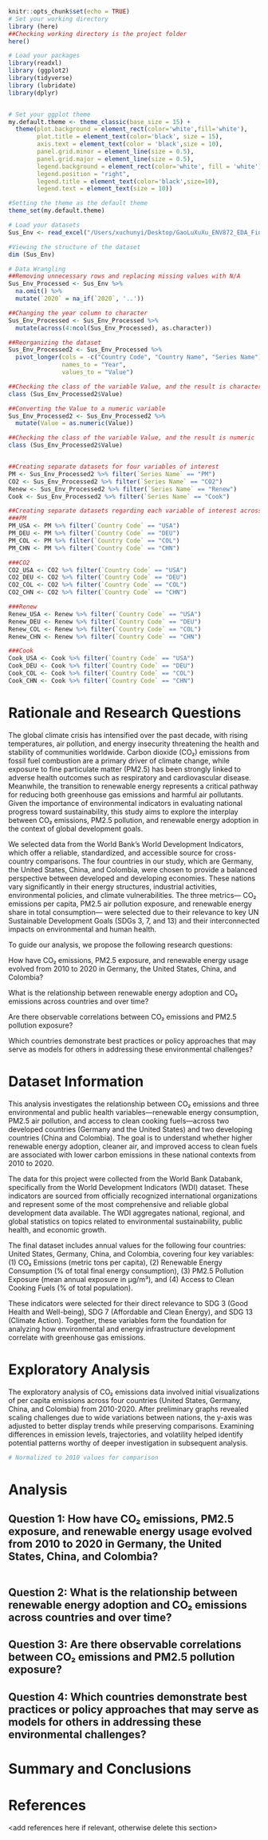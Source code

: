 \newpage
\tableofcontents 
\newpage
\listoftables 
\newpage
\listoffigures 
\newpage

```r
knitr::opts_chunk$set(echo = TRUE)
# Set your working directory
library (here)
##Checking working directory is the project folder
here()

# Load your packages
library(readxl)
library (ggplot2)
library(tidyverse)
library (lubridate)
library(dplyr)


# Set your ggplot theme
my.default.theme <- theme_classic(base_size = 15) +
  theme(plot.background = element_rect(color='white',fill='white'),
        plot.title = element_text(color='black', size = 15),
        axis.text = element_text(color = 'black',size = 10), 
        panel.grid.minor = element_line(size = 0.5),
        panel.grid.major = element_line(size = 0.5),
        legend.background = element_rect(color='white', fill = 'white'),
        legend.position = "right",
        legend.title = element_text(color='black',size=10),
        legend.text = element_text(size = 10))

#Setting the theme as the default theme
theme_set(my.default.theme)

# Load your datasets
Sus_Env <- read_excel("/Users/xuchunyi/Desktop/GaoLuXuXu_ENV872_EDA_FinalProject/GaoLuXuXu_ENV872_EDA_FinalProject/Raw_Data/P_Data_Extract_From_World_Development_Indicators_Version1.xlsx")

#Viewing the structure of the dataset
dim (Sus_Env)

# Data Wrangling
##Removing unnecessary rows and replacing missing values with N/A
Sus_Env_Processed <- Sus_Env %>% 
  na.omit() %>%
  mutate(`2020` = na_if(`2020`, '..'))  

##Changing the year column to character
Sus_Env_Processed <- Sus_Env_Processed %>%
  mutate(across(4:ncol(Sus_Env_Processed), as.character))

##Reorganizing the dataset
Sus_Env_Processed2 <- Sus_Env_Processed %>%
  pivot_longer(cols = -c("Country Code", "Country Name", "Series Name"), 
               names_to = "Year",      
               values_to = "Value")  

##Checking the class of the variable Value, and the result is character
class (Sus_Env_Processed2$Value)

##Converting the Value to a numeric variable
Sus_Env_Processed2 <- Sus_Env_Processed2 %>%
  mutate(Value = as.numeric(Value))

##Checking the class of the variable Value, and the result is numeric
class (Sus_Env_Processed2$Value)


##Creating separate datasets for four variables of interest
PM <- Sus_Env_Processed2 %>% filter(`Series Name` == "PM")
CO2 <- Sus_Env_Processed2 %>% filter(`Series Name` == "CO2")
Renew <- Sus_Env_Processed2 %>% filter(`Series Name` == "Renew")
Cook <- Sus_Env_Processed2 %>% filter(`Series Name` == "Cook")

##Creating separate datasets regarding each variable of interest across four countries
###PM
PM_USA <- PM %>% filter(`Country Code` == "USA")
PM_DEU <- PM %>% filter(`Country Code` == "DEU")
PM_COL <- PM %>% filter(`Country Code` == "COL")
PM_CHN <- PM %>% filter(`Country Code` == "CHN")

###CO2
CO2_USA <- CO2 %>% filter(`Country Code` == "USA")
CO2_DEU <- CO2 %>% filter(`Country Code` == "DEU")
CO2_COL <- CO2 %>% filter(`Country Code` == "COL")
CO2_CHN <- CO2 %>% filter(`Country Code` == "CHN")

###Renew
Renew_USA <- Renew %>% filter(`Country Code` == "USA")
Renew_DEU <- Renew %>% filter(`Country Code` == "DEU")
Renew_COL <- Renew %>% filter(`Country Code` == "COL")
Renew_CHN <- Renew %>% filter(`Country Code` == "CHN")

###Cook
Cook_USA <- Cook %>% filter(`Country Code` == "USA")
Cook_DEU <- Cook %>% filter(`Country Code` == "DEU")
Cook_COL <- Cook %>% filter(`Country Code` == "COL")
Cook_CHN <- Cook %>% filter(`Country Code` == "CHN")


```


# Rationale and Research Questions
The global climate crisis has intensified over the past decade, with rising temperatures, air pollution, and energy insecurity threatening the health and stability of communities worldwide. Carbon dioxide (CO₂) emissions from fossil fuel combustion are a primary driver of climate change, while exposure to fine particulate matter (PM2.5) has been strongly linked to adverse health outcomes such as respiratory and cardiovascular disease. Meanwhile, the transition to renewable energy represents a critical pathway for reducing both greenhouse gas emissions and harmful air pollutants. Given the importance of environmental indicators in evaluating national progress toward sustainability, this study aims to explore the interplay between CO₂ emissions, PM2.5 pollution, and renewable energy adoption in the context of global development goals. 

We selected data from the World Bank’s World Development Indicators, which offer a reliable, standardized, and accessible source for cross-country comparisons. The four countries in our study, which are Germany, the United States, China, and Colombia, were chosen to provide a balanced perspective between developed and developing economies. These nations vary significantly in their energy structures, industrial activities, environmental policies, and climate vulnerabilities. The three metrics— CO₂ emissions per capita, PM2.5 air pollution exposure, and renewable energy share in total consumption— were selected due to their relevance to key UN Sustainable Development Goals (SDGs 3, 7, and 13) and their interconnected impacts on environmental and human health. 

To guide our analysis, we propose the following research questions: 

How have CO₂ emissions, PM2.5 exposure, and renewable energy usage evolved from 2010 to 2020 in Germany, the United States, China, and Colombia? 

What is the relationship between renewable energy adoption and CO₂ emissions across countries and over time? 

Are there observable correlations between CO₂ emissions and PM2.5 pollution exposure? 

Which countries demonstrate best practices or policy approaches that may serve as models for others in addressing these environmental challenges? 


\newpage

# Dataset Information
This analysis investigates the relationship between CO₂ emissions and three environmental and public health variables—renewable energy consumption, PM2.5 air pollution, and access to clean cooking fuels—across two developed countries (Germany and the United States) and two developing countries (China and Colombia). The goal is to understand whether higher renewable energy adoption, cleaner air, and improved access to clean fuels are associated with lower carbon emissions in these national contexts from 2010 to 2020. 

The data for this project were collected from the World Bank Databank, specifically from the World Development Indicators (WDI) dataset. These indicators are sourced from officially recognized international organizations and represent some of the most comprehensive and reliable global development data available. The WDI aggregates national, regional, and global statistics on topics related to environmental sustainability, public health, and economic growth. 

The final dataset includes annual values for the following four countries: United States, Germany, China, and Colombia, covering four key variables: (1) CO₂ Emissions (metric tons per capita), (2) Renewable Energy Consumption (% of total final energy consumption), (3) PM2.5 Pollution Exposure (mean annual exposure in µg/m³), and (4) Access to Clean Cooking Fuels (% of total population). 

These indicators were selected for their direct relevance to SDG 3 (Good Health and Well-being), SDG 7 (Affordable and Clean Energy), and SDG 13 (Climate Action). Together, these variables form the foundation for analyzing how environmental and energy infrastructure development correlate with greenhouse gas emissions. 


\newpage

# Exploratory Analysis 
The exploratory analysis of CO₂ emissions data involved initial visualizations of per capita emissions across four countries (United States, Germany, China, and Colombia) from 2010-2020. After preliminary graphs revealed scaling challenges due to wide variations between nations, the y-axis was adjusted to better display trends while preserving comparisons. Examining differences in emission levels, trajectories, and volatility helped identify potential patterns worthy of deeper investigation in subsequent analysis.

```r
# Normalized to 2010 values for comparison

```



\newpage

# Analysis
## Question 1: How have CO₂ emissions, PM2.5 exposure, and renewable energy usage evolved from 2010 to 2020 in Germany, the United States, China, and Colombia?
```r

```



## Question 2: What is the relationship between renewable energy adoption and CO₂ emissions across countries and over time?


## Question 3: Are there observable correlations between CO₂ emissions and PM2.5 pollution exposure?


## Question 4: Which countries demonstrate best practices or policy approaches that may serve as models for others in addressing these environmental challenges?


\newpage

# Summary and Conclusions


\newpage

# References
<add references here if relevant, otherwise delete this section> 
